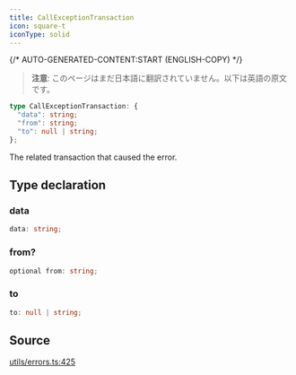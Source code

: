 ```yaml
---
title: CallExceptionTransaction
icon: square-t
iconType: solid
---
```


{/* AUTO-GENERATED-CONTENT:START (ENGLISH-COPY) */}

> **注意**: このページはまだ日本語に翻訳されていません。以下は英語の原文です。

```ts
type CallExceptionTransaction: {
  "data": string;
  "from": string;
  "to": null | string;
};
```

The related transaction that caused the error.

## Type declaration

### data

```ts
data: string;
```

### from?

```ts
optional from: string;
```

### to

```ts
to: null | string;
```

## Source

[utils/errors.ts:425](https://github.com/dominant-strategies/quais.js/blob/c1c12d43f9d34c6baad2b0542bd6d0acd6fefcbf/src/utils/errors.ts#L425)
